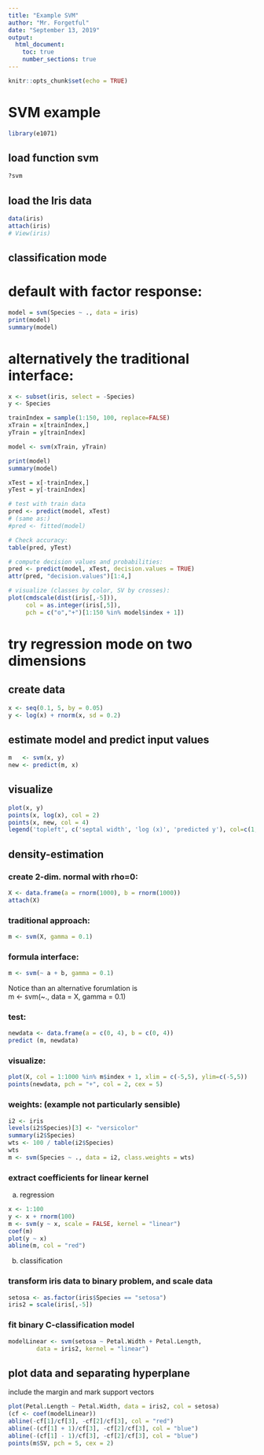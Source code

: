 ```yaml
---
title: "Example SVM"
author: "Mr. Forgetful"
date: "September 13, 2019"
output: 
  html_document:
    toc: true
    number_sections: true
---
```


```r
knitr::opts_chunk$set(echo = TRUE)
```

# SVM example
```r
library(e1071)
```

## load function svm

```r
?svm
```

## load the Iris data

```r
data(iris)
attach(iris)
# View(iris)
```


## classification mode
# default with factor response:
```r
model = svm(Species ~ ., data = iris)
print(model)
summary(model)
```


# alternatively the traditional interface:
```r
x <- subset(iris, select = -Species)
y <- Species

trainIndex = sample(1:150, 100, replace=FALSE)
xTrain = x[trainIndex,]
yTrain = y[trainIndex]

model <- svm(xTrain, yTrain) 

print(model)
summary(model)

xTest = x[-trainIndex,]
yTest = y[-trainIndex]

# test with train data
pred <- predict(model, xTest)
# (same as:)
#pred <- fitted(model)

# Check accuracy:
table(pred, yTest)

# compute decision values and probabilities:
pred <- predict(model, xTest, decision.values = TRUE)
attr(pred, "decision.values")[1:4,]

# visualize (classes by color, SV by crosses):
plot(cmdscale(dist(iris[,-5])),
     col = as.integer(iris[,5]),
     pch = c("o","+")[1:150 %in% model$index + 1])
```



# try regression mode on two dimensions

## create data

```r

x <- seq(0.1, 5, by = 0.05)
y <- log(x) + rnorm(x, sd = 0.2)

```


## estimate model and predict input values

```r
m   <- svm(x, y)
new <- predict(m, x)

```


## visualize

```r
plot(x, y)
points(x, log(x), col = 2)
points(x, new, col = 4)
legend('topleft', c('septal width', 'log (x)', 'predicted y'), col=c(1,2,4), lty=1)

```


## density-estimation

### create 2-dim. normal with rho=0:

```r
X <- data.frame(a = rnorm(1000), b = rnorm(1000))
attach(X)
```

### traditional approach:

```r
m <- svm(X, gamma = 0.1)
```

### formula interface:

```r
m <- svm(~ a + b, gamma = 0.1)
```

Notice than an alternative forumlation is   
m <- svm(~., data = X, gamma = 0.1)


### test:

```r
newdata <- data.frame(a = c(0, 4), b = c(0, 4))
predict (m, newdata)
```


### visualize:

```r
plot(X, col = 1:1000 %in% m$index + 1, xlim = c(-5,5), ylim=c(-5,5))
points(newdata, pch = "+", col = 2, cex = 5)
```


### weights: (example not particularly sensible)

```r
i2 <- iris
levels(i2$Species)[3] <- "versicolor"
summary(i2$Species)
wts <- 100 / table(i2$Species)
wts
m <- svm(Species ~ ., data = i2, class.weights = wts)
```

### extract coefficients for linear kernel
a) regression 

```r
x <- 1:100
y <- x + rnorm(100)
m <- svm(y ~ x, scale = FALSE, kernel = "linear")
coef(m)
plot(y ~ x)
abline(m, col = "red")

```

b) classification

### transform iris data to binary problem, and scale data
```r
setosa <- as.factor(iris$Species == "setosa")
iris2 = scale(iris[,-5])

```

### fit binary C-classification model

```r
modelLinear <- svm(setosa ~ Petal.Width + Petal.Length,
        data = iris2, kernel = "linear")
```

## plot data and separating hyperplane
include the margin and mark support vectors
```r
plot(Petal.Length ~ Petal.Width, data = iris2, col = setosa)
(cf <- coef(modelLinear))
abline(-cf[1]/cf[3], -cf[2]/cf[3], col = "red")
abline(-(cf[1] + 1)/cf[3], -cf[2]/cf[3], col = "blue")
abline(-(cf[1] - 1)/cf[3], -cf[2]/cf[3], col = "blue")
points(m$SV, pch = 5, cex = 2)
```



